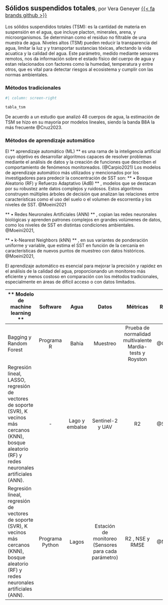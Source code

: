 ## Sólidos suspendidos totales<span style="font-weight:normal; font-size: 1rem">, por Vera Geneyer [{{< fa brands github >}}](https://github.com/VeraGeneyer)</span> {toc-text="Sólidos suspendidos totales"}

Los sólidos suspendidos totales (TSM): es la cantidad de materia en suspensión en el agua, que incluye placton, minerales, arena, y microorganismos. Se determinan como el residuo no filtrable de una muestra de agua. Niveles altos (TSM) pueden reducir la transparencia del agua, limitar la luz y y transportar sustancias tóxicas, afectando la vida acuatica y la calidad del agua.
Este parámetro, medido mediante sensores remotos, nos da información sobre el estado físico del cuerpo de agua y estan relacionados con factores como la humedad, temperatura y entre otros, que es vital para detectar riesgos al ecosistema y cumplir con las normas ambientales. 

### Métodos tradicionales

```r
#| column: screen-right

tabla_tsm
```

De acuerdo a un estudio que analizó 48 cuerpos de agua, la estimación de TSM se hizo en su mayoría por modelos lineales, siendo la banda B8A la más frecuente @Cruz2023.

### Métodos de aprendizaje automático

El ** aprendizaje automático (ML) **  es una rama de la inteligencia artificial cuyo objetivo es desarrollar algoritmos capaces de resolver problemas mediante el análisis de datos y la creación de funciones que describen el comportamiento de fenómenos monitoreados. (@Carpio2021) Los modelos de aprendizaje automático más utilizados y mencionados por los investigadores para predecir la concentración de SST son:
** •	Bosque Aleatorio (RF) y Refuerzo Adaptativo (AdB) **  , modelos que se destacan por su robustez ante datos complejos y ruidosos. Estos algoritmos construyen múltiples árboles de decisión que analizan las relaciones entre características como el uso del suelo o el volumen de escorrentía y los niveles de SST. @Moeini2021 

** •	Redes Neuronales Artificiales (ANN) ** , copian las redes neuronales biológicas y aprenden patrones complejos en grandes volúmenes de datos, como los niveles de SST en distintas condiciones ambientales. @Moeini2021,

** •	k-Nearest Neighbors (kNN) **  , en sus variantes de ponderación uniforme y variable, que estima el SST en función de la cercanía en características de nuevos puntos de muestreo con datos históricos. @Moeini2021, 


El aprendizaje automático es esencial para mejorar la precisión y rapidez en el análisis de la calidad del agua, proporcionando un monitoreo más eficiente y menos costoso en comparación con los métodos tradicionales, especialmente en áreas de difícil acceso o con datos limitados.


| **    Modelo de machine learning  **                                                                                                                                |       **Software**       |        **Agua**       |                          **Datos**                          |                            **Métricas**                           | **Referencias** |
|---------------------------------------------------------------------------------------------------------------------------------------------------------------------|:------------------------:|:---------------------:|:-----------------------------------------------------------:|:-----------------------------------------------------------------:|-----------------|
|     Bagging y Random Forest                                                                                                                                         |        Programa   R      |          Bahía        |                           Muestreo                          |     Prueba   de normalidad multivalente Mardia-tests y Royston    | @Carpio2021     |
|     Regresión lineal, LASSO, regresión de vectores de soporte (SVR), K vecinos más cercanos   (KNN), bosque aleatorio (RF) y redes neuronales artificiales (ANN).   |             -            |     Lago y embalse    |                       Sentinel-2 y UAV                      |                                 R2                                | @Silveira2020   |
|     Regresión lineal, regresión de vectores de soporte (SVR), K vecinos más cercanos (KNN),   bosque aleatorio (RF) y redes neuronales artificiales (ANN).          |     Programa   Python    |          Lagos        |     Estación de monitoreo (Sensores para cada parámetro)    |                          R2   , NSE y RMSE                        | @Moeini2021     |
